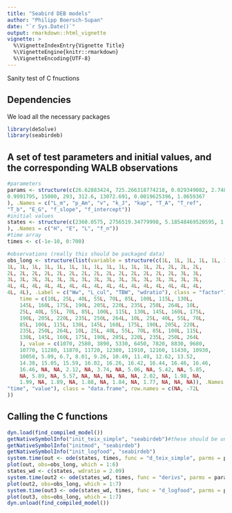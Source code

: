 ```yaml
---
title: "Seabird DEB models"
author: "Philipp Boersch-Supan"
date: "`r Sys.Date()`"
output: rmarkdown::html_vignette
vignette: >
  %\VignetteIndexEntry{Vignette Title}
  %\VignetteEngine{knitr::rmarkdown}
  %\VignetteEncoding{UTF-8}
---
```


Sanity test of C fnuctions

## Dependencies

We load all the necessary packages

```r
library(deSolve)
library(seabirdeb)
```

## A set of test parameters and initial values, and the corresponding WALB observations

```r
#parameters
params <- structure(c(26.62883424, 725.266318774218, 0.029349082, 2.7486143e-07, 
0.9991795, 15000, 293, 312.6, 13072.691, 0.0019625396, 1.0659367
), .Names = c("L_m", "p_Am", "v", "k_J", "kap", "T_A", "T_ref", 
"T_b", "E_G", "f_slope", "f_intercept"))
#initial values
states <- structure(c(2360.0575, 2756519.34779998, 5.18548469520595, 1.0659367000002
), .Names = c("H", "E", "L", "f_n"))
#time array
times <- c(-1e-10, 0:700)

#observations (really this should be packaged data)
obs_long <- structure(list(variable = structure(c(1L, 1L, 1L, 1L, 1L, 1L, 
1L, 1L, 1L, 1L, 1L, 1L, 1L, 1L, 1L, 1L, 1L, 1L, 2L, 2L, 2L, 2L, 
2L, 2L, 2L, 2L, 2L, 2L, 2L, 2L, 2L, 2L, 2L, 2L, 2L, 2L, 3L, 3L, 
3L, 3L, 3L, 3L, 3L, 3L, 3L, 3L, 3L, 3L, 3L, 3L, 3L, 3L, 3L, 3L, 
4L, 4L, 4L, 4L, 4L, 4L, 4L, 4L, 4L, 4L, 4L, 4L, 4L, 4L, 4L, 4L, 
4L, 4L), .Label = c("Ww", "L_cul", "TBW", "wdratio"), class = "factor"), 
    time = c(10L, 25L, 40L, 55L, 70L, 85L, 100L, 115L, 130L, 
    145L, 160L, 175L, 190L, 205L, 220L, 235L, 250L, 264L, 10L, 
    25L, 40L, 55L, 70L, 85L, 100L, 115L, 130L, 145L, 160L, 175L, 
    190L, 205L, 220L, 235L, 250L, 264L, 10L, 25L, 40L, 55L, 70L, 
    85L, 100L, 115L, 130L, 145L, 160L, 175L, 190L, 205L, 220L, 
    235L, 250L, 264L, 10L, 25L, 40L, 55L, 70L, 85L, 100L, 115L, 
    130L, 145L, 160L, 175L, 190L, 205L, 220L, 235L, 250L, 264L
    ), value = c(1070, 2580, 3890, 5330, 6450, 7820, 8830, 9680, 
    10770, 11280, 11870, 11720, 12380, 11910, 12160, 11430, 10930, 
    10050, 5.09, 6.7, 8.01, 9.26, 10.49, 11.49, 12.62, 13.52, 
    14.38, 15.05, 15.59, 16.02, 16.26, 16.42, 16.44, 16.46, 16.46, 
    16.46, NA, NA, 2.12, NA, 3.74, NA, 5.06, NA, 5.42, NA, 5.85, 
    NA, 5.89, NA, 5.57, NA, NA, NA, NA, NA, 2.02, NA, 1.98, NA, 
    1.99, NA, 1.89, NA, 1.88, NA, 1.84, NA, 1.77, NA, NA, NA)), .Names = c("variable", 
"time", "value"), class = "data.frame", row.names = c(NA, -72L
))

```



## Calling the C functions

```r
dyn.load(find_compiled_model())
getNativeSymbolInfo("init_teix_simple", "seabirdeb")#these should be unit tests
getNativeSymbolInfo("initmod", "seabirdeb")
getNativeSymbolInfo("init_logfood", "seabirdeb")
system.time(out <- ode(states, times, func = "d_teix_simple", parms = params[1:10], dllname = "seabirdeb", initfunc = "init_teix_simple", nout = 2, outnames = c("L_cul", "Ww")))
plot(out, obs=obs_long, which = 1:6)
states_wd <- c(states, wdratio = 2.09)
system.time(out2 <- ode(states_wd, times, func = "derivs", parms = params[1:10], dllname = "seabirdeb", initfunc = "initmod", nout = 2, outnames = c("L_cul", "Ww")))
plot(out2, obs=obs_long, which = 1:7)
system.time(out3 <- ode(states_wd, times, func = "d_logfood", parms = params[1:10], dllname = "seabirdeb", initfunc = "init_logfood", nout = 2, outnames = c("L_cul", "Ww")))
plot(out3, obs=obs_long, which = 1:7)
dyn.unload(find_compiled_model())

```

